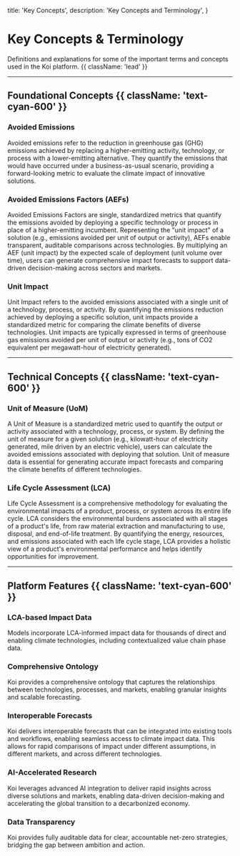 
  title: 'Key Concepts',
  description: 'Key Concepts and Terminology',
}

# Key Concepts & Terminology

Definitions and explanations for some of the important terms and concepts used in the Koi platform. {{ className: 'lead' }}

<AvoidedEmissionsExplained />

---

## Foundational Concepts {{ className: 'text-cyan-600' }}

### Avoided Emissions
Avoided emissions refer to the reduction in greenhouse gas (GHG) emissions achieved by replacing a higher-emitting activity, technology, or process with a lower-emitting alternative. They quantify the emissions that would have occurred under a business-as-usual scenario, providing a forward-looking metric to evaluate the climate impact of innovative solutions.

### Avoided Emissions Factors (AEFs)
Avoided Emissions Factors are single, standardized metrics that quantify the emissions avoided by deploying a specific technology or process in place of a higher-emitting incumbent. Representing the "unit impact" of a solution (e.g., emissions avoided per unit of output or activity), AEFs enable transparent, auditable comparisons across technologies. By multiplying an AEF (unit impact) by the expected scale of deployment (unit volume over time), users can generate comprehensive impact forecasts to support data-driven decision-making across sectors and markets.

### Unit Impact
Unit Impact refers to the avoided emissions associated with a single unit of a technology, process, or activity. By quantifying the emissions reduction achieved by deploying a specific solution, unit impacts provide a standardized metric for comparing the climate benefits of diverse technologies. Unit impacts are typically expressed in terms of greenhouse gas emissions avoided per unit of output or activity (e.g., tons of CO2 equivalent per megawatt-hour of electricity generated).

---

## Technical Concepts {{ className: 'text-cyan-600' }}

### Unit of Measure (UoM)
A Unit of Measure is a standardized metric used to quantify the output or activity associated with a technology, process, or system. By defining the unit of measure for a given solution (e.g., kilowatt-hour of electricity generated, mile driven by an electric vehicle), users can calculate the avoided emissions associated with deploying that solution. Unit of measure data is essential for generating accurate impact forecasts and comparing the climate benefits of different technologies.

### Life Cycle Assessment (LCA)
Life Cycle Assessment is a comprehensive methodology for evaluating the environmental impacts of a product, process, or system across its entire life cycle. LCA considers the environmental burdens associated with all stages of a product's life, from raw material extraction and manufacturing to use, disposal, and end-of-life treatment. By quantifying the energy, resources, and emissions associated with each life cycle stage, LCA provides a holistic view of a product's environmental performance and helps identify opportunities for improvement.

---

## Platform Features {{ className: 'text-cyan-600' }}

### LCA-based Impact Data
Models incorporate LCA-informed impact data for thousands of direct and enabling climate technologies, including contextualized value chain phase data.

### Comprehensive Ontology
Koi provides a comprehensive ontology that captures the relationships between technologies, processes, and markets, enabling granular insights and scalable forecasting.

### Interoperable Forecasts
Koi delivers interoperable forecasts that can be integrated into existing tools and workflows, enabling seamless access to climate impact data. This allows for rapid comparisons of impact under different assumptions, in different markets, and across different technologies.

### AI-Accelerated Research
Koi leverages advanced AI integration to deliver rapid insights across diverse solutions and markets, enabling data-driven decision-making and accelerating the global transition to a decarbonized economy.

### Data Transparency
Koi provides fully auditable data for clear, accountable net-zero strategies, bridging the gap between ambition and action.